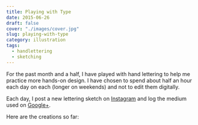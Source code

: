 ```yaml
---
title: Playing with Type
date: 2015-06-26
draft: false
cover: "./images/cover.jpg"
slug: playing-with-type
category: illustration
tags: 
  - handlettering
  - sketching
---
```


For the past month and a half, I have played with hand lettering to help me practice more hands-on design. I have chosen to spend about half an hour each day on each (longer on weekends) and not to edit them digitally.

Each day, I post a new lettering sketch on <a href="https://instagram.com/joelmturner/">Instagram</a> and log the medium used on <a href="https://plus.google.com/collection/oWKCX">Google+</a>.

Here are&nbsp;the creations so far:

<PostGallery collection='recentInsta' />

